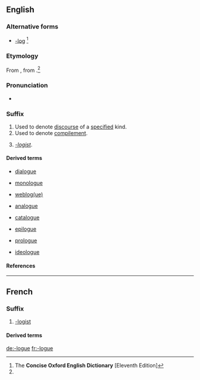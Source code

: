 {{also|logue|logué|-logue}}
==English==

===Alternative forms===
* [[-log]] {{qualifier|US}}<ref name="COED-alt&etym">The '''Concise Oxford English Dictionary''' [Eleventh Edition]</ref>

===Etymology===
From {{etyl|fr|en}} {{term|-logue|lang=fr}}, from {{etyl|grc|en}} {{term|-λόγος||one who speaks (in a certain manner)|lang=grc}}.<ref name="COED-alt&etym"/>

===Pronunciation===
* {{a|UK}} {{IPA|/lɒɡ/|lang=en}}

===Suffix===
{{head|en|suffix|plural|-logues}}

# Used to denote [[discourse]] of a [[specify|specified]] kind.
# Used to denote [[compilement]].
# {{context|rare|lang=en}} ''[[-logist]]''.

====Derived terms====
{{suffixsee|en}}
{{rel-top4|-discourse}}
* [[dialogue]]
{{rel-mid4}}
* [[monologue]]
{{rel-mid4}}
* [[weblog|weblog(ue)]]
{{rel-bottom}}
{{rel-top4|-compilation}}
* [[analogue]]
{{rel-mid4}}
* [[catalogue]]
{{rel-mid4}}
* [[epilogue]]
{{rel-mid4}}
* [[prologue]]
{{rel-mid4}}
{{rel-bottom}}
{{rel-top4|-logist}}
* [[ideologue]]
{{rel-mid4}}
{{rel-mid4}}
{{rel-bottom}}

====References====
<references/>

----

==French==

===Suffix===
{{fr-suffix}}

# [[-logist]]

====Derived terms====
{{suffixsee|fr}}

[[de:-logue]]
[[fr:-logue]]